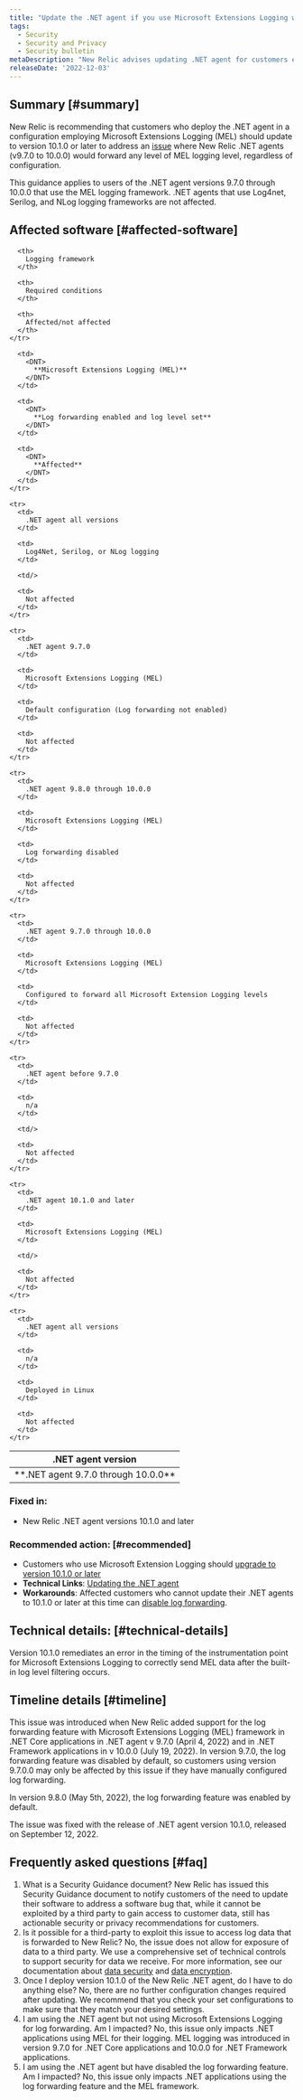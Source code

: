 ```yaml
---
title: "Update the .NET agent if you use Microsoft Extensions Logging with log forwarding"
tags:
  - Security
  - Security and Privacy
  - Security bulletin
metaDescription: "New Relic advises updating .NET agent for customers employing Microsoft Extensions Logging with log forwarding enabled"
releaseDate: '2022-12-03'
---
```


## Summary [#summary]

New Relic is recommending that customers who deploy the .NET agent in a configuration employing Microsoft Extensions Logging (MEL) should update to version 10.1.0 or later to address an [issue](/docs/release-notes/agent-release-notes/net-release-notes/net-agent-10-1-0/) where New Relic .NET agents (v9.7.0 to 10.0.0) would forward any level of MEL logging level, regardless of configuration.

This guidance applies to users of the .NET agent versions 9.7.0 through 10.0.0 that use the MEL logging framework. .NET agents that use Log4net, Serilog, and NLog logging frameworks are not affected.

## Affected software [#affected-software]

<table>
  <thead>
    <tr>
      <th style={{ width: "200px" }}>
        .NET agent version
      </th>

      <th>
        Logging framework
      </th>

      <th>
        Required conditions
      </th>

      <th>
        Affected/not affected
      </th>
    </tr>
  </thead>

  <tbody>
    <tr>
      <td>
        <DNT>
          **.NET agent 9.7.0 through 10.0.0**
        </DNT>
      </td>

      <td>
        <DNT>
          **Microsoft Extensions Logging (MEL)**
        </DNT>
      </td>

      <td>
        <DNT>
          **Log forwarding enabled and log level set**
        </DNT>
      </td>

      <td>
        <DNT>
          **Affected**
        </DNT>
      </td>
    </tr>

    <tr>
      <td>
        .NET agent all versions
      </td>

      <td>
        Log4Net, Serilog, or NLog logging
      </td>

      <td/>

      <td>
        Not affected
      </td>
    </tr>

    <tr>
      <td>
        .NET agent 9.7.0
      </td>

      <td>
        Microsoft Extensions Logging (MEL)
      </td>

      <td>
        Default configuration (Log forwarding not enabled)
      </td>

      <td>
        Not affected
      </td>
    </tr>

    <tr>
      <td>
        .NET agent 9.8.0 through 10.0.0
      </td>

      <td>
        Microsoft Extensions Logging (MEL)
      </td>

      <td>
        Log forwarding disabled
      </td>

      <td>
        Not affected
      </td>
    </tr>

    <tr>
      <td>
        .NET agent 9.7.0 through 10.0.0
      </td>

      <td>
        Microsoft Extensions Logging (MEL)
      </td>

      <td>
        Configured to forward all Microsoft Extension Logging levels
      </td>

      <td>
        Not affected
      </td>
    </tr>

    <tr>
      <td>
        .NET agent before 9.7.0
      </td>

      <td>
        n/a
      </td>

      <td/>

      <td>
        Not affected
      </td>
    </tr>

    <tr>
      <td>
        .NET agent 10.1.0 and later
      </td>

      <td>
        Microsoft Extensions Logging (MEL)
      </td>

      <td/>

      <td>
        Not affected
      </td>
    </tr>

    <tr>
      <td>
        .NET agent all versions
      </td>

      <td>
        n/a
      </td>

      <td>
        Deployed in Linux
      </td>

      <td>
        Not affected
      </td>
    </tr>
  </tbody>
</table>

### Fixed in:

* New Relic .NET agent versions 10.1.0 and later

### Recommended action: [#recommended]

* Customers who use Microsoft Extension Logging should [upgrade to version 10.1.0 or later](/docs/apm/agents/net-agent/installation/update-net-agent/)
* <DNT>**Technical Links**</DNT>: [Updating the .NET agent](/docs/apm/agents/net-agent/installation/update-net-agent/)
* <DNT>**Workarounds**</DNT>: Affected customers who cannot update their .NET agents to 10.1.0 or later at this time can [disable log forwarding](/docs/logs/logs-context/disable-automatic-logging/).

## Technical details: [#technical-details]

Version 10.1.0 remediates an error in the timing of the instrumentation point for Microsoft Extensions Logging to correctly send MEL data after the built-in log level filtering occurs.

## Timeline details [#timeline]

This issue was introduced when New Relic added support for the log forwarding feature with Microsoft Extensions Logging (MEL) framework in .NET Core applications in .NET agent v 9.7.0 (April 4, 2022) and in .NET Framework applications in v 10.0.0 (July 19, 2022).  In version 9.7.0, the log forwarding feature was disabled by default, so customers using version 9.7.0.0 may only be affected by this issue if they have manually configured log forwarding.

In version 9.8.0 (May 5th, 2022), the log forwarding feature was enabled by default.

The issue was fixed with the release of .NET agent version 10.1.0, released on September 12, 2022.

## Frequently asked questions [#faq]

1. What is a Security Guidance document?
   New Relic has issued this Security Guidance document to notify customers of the need to update their software to address a software bug that, while it cannot be exploited by a third party to gain access to customer data, still has actionable security or privacy recommendations for customers.
2. Is it possible for a third-party to exploit this issue to access  log data that is forwarded to New Relic?
   No, the issue does not allow for exposure of data to a third party. We use a comprehensive set of technical controls to support security for data we receive. For more information, see our documentation about [data security](/docs/security/security-privacy/data-privacy/security-controls-privacy/) and [data encryption](/docs/security/security-privacy/compliance/data-encryption/).
3. Once I deploy version 10.1.0 of the New Relic .NET agent, do I have to do anything else?
   No, there are no further configuration changes required after updating. We recommend that you check your set configurations to make sure that they match your desired settings.
4. I am using the .NET agent but not using Microsoft Extensions Logging for log forwarding. Am I impacted?
   No, this issue only impacts .NET applications using MEL for their logging. MEL logging was introduced in version 9.7.0 for .NET Core applications and 10.0.0 for .NET Framework applications.
5. I am using the .NET agent but have disabled the log forwarding feature. Am I impacted?
   No, this issue only impacts .NET applications using the log forwarding feature and the MEL framework.
